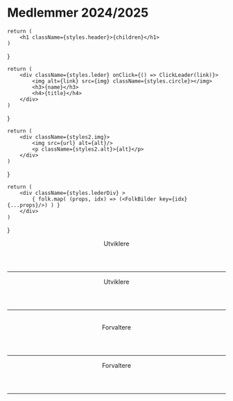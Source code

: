 # Medlemmer 2024/2025




    return (
        <h1 className={styles.header}>{children}</h1>
    )
}


    return (
        <div className={styles.leder} onClick={() => ClickLeader(link)}>
            <img alt={link} src={img} className={styles.circle}></img>
            <h3>{name}</h3>
            <h4>{title}</h4>
        </div>
    )
}

    return (
        <div className={styles2.img}>
            <img src={url} alt={alt}/>
            <p className={styles2.alt}>{alt}</p>
        </div>
    )
}


    return (
        <div className={styles.lederDiv} >
            { folk.map( (props, idx) => (<FolkBilder key={idx} {...props}/>) ) }
        </div>
    )
}


<Header>Utviklere</Header>
<hr/>
<FolkDiv folk={Utvikler} />

<Header>Utviklere</Header>
<hr/>
<Bilde url={'/img/Utviklere 24_25.jpg'} alt={'Fintech Enigma Utviklere 2023 / 2024'}/>


<br/>

<Header>Forvaltere</Header>
<hr/>
<FolkDiv folk={Forvaltere} />

<Header>Forvaltere</Header>
<hr/>
<Bilde url={'/img/Forvaltere 24_25.jpg'} alt={'Fintech Enigma Forvaltere 2023 / 2024'}/>

<br/>
